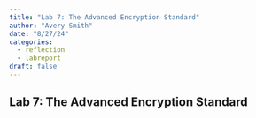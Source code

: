 ```yaml
---
title: "Lab 7: The Advanced Encryption Standard"
author: "Avery Smith"
date: "8/27/24"
categories:
  - reflection
  - labreport
draft: false
---
```


## Lab 7: The Advanced Encryption Standard